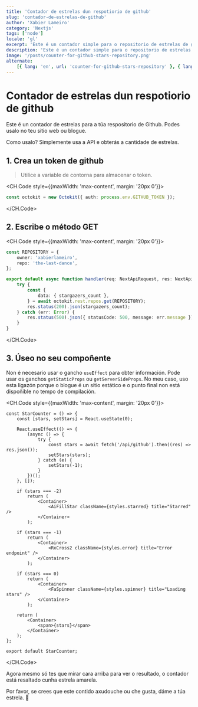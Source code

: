 ```yaml
---
title: 'Contador de estrelas dun respotiorio de github'
slug: 'contador-de-estrelas-de-github'
author: 'Xabier Lameiro'
category: 'Nextjs'
tags: ['node']
locale: 'gl'
excerpt: 'Este é un contador simple para o repositorio de estrelas de github. Podes usalo no teu sitio web ou blogue. Usando Nextjs api e octokit.'
description: 'Este é un contador simple para o repositorio de estrelas de github. Podes usalo no teu sitio web ou blogue. Usando Nextjs api e octokit.'
image: '/posts/counter-for-github-stars-repository.png'
alternate:
    [{ lang: 'en', url: 'counter-for-github-stars-repository' }, { lang: 'es', url: 'contador-de-estrellas-de-github' }]
---
```


# Contador de estrelas dun respotiorio de github

<Date date="01-11-2023" />

<GoogleAdsense slot="6172794554" horizontal />

Este é un contador de estrelas para a túa respositorio de Github. Podes usalo no teu sitio web ou blogue.

Como usalo? Simplemente usa a API e obterás a cantidade de estrelas.

## 1. Crea un token de github

> Utilice a variable de contorna para almacenar o token.

<CH.Code style={{maxWidth: 'max-content', margin: '20px 0'}}>

```ts github.ts
const octokit = new Octokit({ auth: process.env.GITHUB_TOKEN });
```

</CH.Code>

## 2. Escribe o método GET

<CH.Code style={{maxWidth: 'max-content', margin: '20px 0'}}>

```ts github.ts
const REPOSITORY = {
    owner: 'xabierlameiro',
    repo: 'the-last-dance',
};

export default async function handler(req: NextApiRequest, res: NextApiResponse) {
    try {
        const {
            data: { stargazers_count },
        } = await octokit.rest.repos.get(REPOSITORY);
        res.status(200).json(stargazers_count);
    } catch (err: Error) {
        res.status(500).json({ statusCode: 500, message: err.message });
    }
}
```

</CH.Code>

## 3. Úseo no seu compoñente

Non é necesario usar o gancho `useEffect` para obter información. Pode usar os ganchos `getStaticProps` ou `getServerSideProps`.
No meu caso, uso esta ligazón porque o blogue é un sitio estático e o punto final non está dispoñible no tempo de compilación.

<CH.Code style={{maxWidth: 'max-content', margin: '20px 0'}}>

```tsx StarCounter.tsx
const StarCounter = () => {
    const [stars, setStars] = React.useState(0);

    React.useEffect(() => {
        (async () => {
            try {
                const stars = await fetch('/api/github').then((res) => res.json());
                setStars(stars);
            } catch (e) {
                setStars(-1);
            }
        })();
    }, []);

    if (stars === -2)
        return (
            <Container>
                <AiFillStar className={styles.starred} title="Starred" />
            </Container>
        );

    if (stars === -1)
        return (
            <Container>
                <RxCross2 className={styles.error} title="Error endpoint" />
            </Container>
        );

    if (stars === 0)
        return (
            <Container>
                <FaSpinner className={styles.spinner} title="Loading stars" />
            </Container>
        );

    return (
        <Container>
            <span>{stars}</span>
        </Container>
    );
};

export default StarCounter;
```

</CH.Code>

Agora mesmo só tes que mirar cara arriba para ver o resultado, o contador está resaltado cunha estrela amarela.

Por favor, se crees que este contido axudouche ou che gusta, dáme a túa estrela. <span className="emoji">🤩</span>
